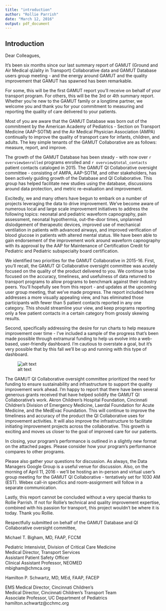 ```yaml
---
title: "introduction"
author: "Rollie Parrish"
date: "March 12, 2016"
output: pdf_document
---
```



## Introduction   

Dear Colleagues,

It's been six months since our last summary report of GAMUT (Ground and Air Medical qUality in Transport) Collaborative data and GAMUT Database users group meeting - and the energy around GAMUT and the quality improvement that GAMUT has spawned has been remarkable.  

For some, this will be the first GAMUT report you'll receive on behalf of your transport program.  For others, this will be the 3rd or 4th summary report.  Whether you're new to the GAMUT family or a longtime partner, we welcome you and thank you for your commitment to measuring and reporting the quality of care delivered to your patients.

Most of you are aware that the GAMUT Database was born out of the commitment by the
American Academy of Pediatrics - Section on Transport Medicine (AAP-SOTM) and the Air Medical Physician Association (AMPA) continually to improve the quality of transport care for infants, children, and adults.  The key simple tenants of the GAMUT Collaborative are as follows:  measure, report, and improve.  

The growth of the GAMUT Database has been steady - with now over `r overview$enrolled` programs enrolled and `r overview$total_contacts` patient contacts cataloged in 2015.  The GAMUT QI Collaborative oversight committee - consisting of AMPA, AAP-SOTM, and other stakeholders, has been actively guiding growth of the Database and QI Collaborative. This group has helped facilitate new studies using the database, discussions around data protection, and metric re-evaluation and improvement.  

Excitedly, we and many others have begun to embark on a number of projects leveraging the data to drive improvement.  We've become aware of numerous local and large scale improvement initiatives to address the following topics: neonatal and pediatric waveform capnography, pain assessment, neonatal hypothermia, out-the-door times, unplanned dislodgement of therapeutic devices, improved use of mechanical ventilation in patients with advanced airways, and improved verification of blood glucose in patients with altered mental status.   We have been able to gain endorsement of the improvement work around waveform capnography with its approval by the AAP for Maintenance of Certification Credit for Pediatric and Pediatric subspecialty board certification.

We identified two priorities for the GAMUT Collaborative in 2015-16.  First, you'll recall, the GAMUT QI Collaborative oversight committee was acutely focused on the quality of the product delivered to you. We continue to be focused on the accuracy, timeliness, and usefulness of data returned to transport programs to allow programs to benchmark against their industry peers.  You'll hopefully see from this report - and updates at the upcoming user group meeting, that we've made progress.  The report included here addresses a more visually appealing view, and has eliminated those participants with fewer than 5 patient contacts reported in any one category.  This should streamline your view, and keep programs reporting only a few patient contacts in a certain category from grossly skewing results.  

Second, specifically addressing the desire for run charts to help measure improvement over time - I've included a sample of the progress that's been made possible through extramural funding to help us evolve into a web-based, user-friendly dashboard.  I'm cautious to overstate a goal, but it's very possible that by this fall we'll be up and running with this type of dashboard.

\centering

![alt text](figures/examples/example_dashboard.png)  

\raggedright

The GAMUT QI Collaborative oversight committee prioritized the need for funding to ensure sustainability and infrastructure to support the quality improvement work ahead.  I'm happy to report that there have been several generous grants received that have helped solidify the GAMUT QI Collaborative's work.  Akron Children's Hospital Foundation, Cincinnati Children's Division of Emergency Medicine, Laerdal Foundation for Acute Medicine, and the MedEvac Foundation. This will continue to improve the timeliness and accuracy of the product the QI Collaborative uses for improvement activities. It will also improve the infrastructure to facilitate initiating improvement projects across the collaborative.  This growth is exciting and moves us closer to the goal of improved care for our patients.  

In closing, your program's performance is outlined in a slightly new format on the attached pages.  Please consider how your program's performance compares to other programs. 

Please also gather your questions for discussion.  As always, the Data Managers Google Group is a useful venue for discussion.  Also, on the morning of April 11, 2016 - we'll be hosting an in-person and virtual user's group meeting for the GAMUT QI Collaborative - tentatively set for 1030 AM (EST).  Webex call-in specifics and room-assignment will follow in a separate communication.

Lastly, this report cannot be concluded without a very special thanks to Rollie Parrish.  If not for Rollie's technical and quality improvement expertise, combined with his passion for transport, this project wouldn't be where it is today.  Thank you Rollie.

Respectfully submitted on behalf of the GAMUT Database and QI Collaborative oversight committee,


\vfill  

   Michael T. Bigham, MD, FAAP, FCCM  
   
   Pediatric Intensivist, Division of Critical Care Medicine  
   Medical Director, Transport Services  
   Assistant Patient Safety Officer  
   Clinical Assistant Professor, NEOMED  
   mbigham@chmca.org  
   

\vfill  

 Hamilton P. Schwartz, MD, MEd, FAAP, FACEP
 
 EMS Medical Director, Cincinnati Children's  
 Medical Director, Cincinnati Children's Transport Team  
 Associate Professor, UC Department of Pediatrics  
 hamilton.schwartz@cchmc.org  

\vfill
